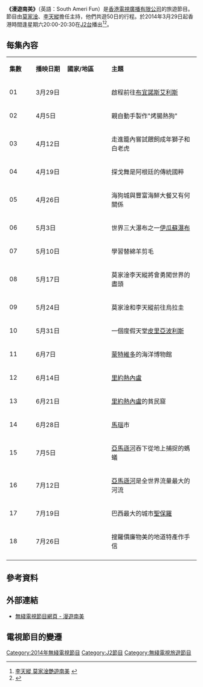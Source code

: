{{無綫節目
| 中文節目名=漫遊南美
| 圖片=
| 英文節目名={{lang|en|South Ameri Fun }}
| J2首播日期=2014年3月29日－7月26日
| J2首播時間=逢星期六 20:00-20:30（連廣告）
| 集數=18
| 每集長=30分鐘（連廣告）
| 類型=巴西世界盃特備節目/旅遊節目
| 地區={{HKG}}
| 監製=[[張志明_(監製)|張志明]] 
| 編導=[[黃進興|黃進興]]
| 編審=[[關皓之|關皓之]]
| 外景={{ARG}}{{URU}}{{BRA}}
| 製作公司=[[香港|香港]][[電視廣播有限公司|電視廣播有限公司]]
| 旁白=
| 主持=[[莫家淦|莫家淦]]、[[李天縱|李天縱]]
| 網頁=
}}

'''《漫遊南美》'''（英語：South Ameri Fun）是[[香港電視廣播有限公司|香港電視廣播有限公司]]的旅遊節目。節目由[[莫家淦|莫家淦]]、[[李天縱|李天縱]]擔任主持，他們共遊50日的行程。於2014年3月29日起香港時間逢星期六20:00-20:30在[[J2台|J2台]]播出<ref>[http://ent.sina.com.hk/news/-2-1103803/1.html    李天縱 莫家淦艷遊南美] {{webarchive|url=https://web.archive.org/web/20150707153210/http://ent.sina.com.hk/news/-2-1103803/1.html |date=2015-07-07 }}</ref><ref>{{Cite web |url=https://www.hk01.com/%E5%8D%B3%E6%99%82%E5%A8%9B%E6%A8%82/88320/%E4%B8%8D%E6%87%82%E6%92%92%E5%AC%8C%E7%9A%84%E5%A5%B3%E4%BA%BA-%E6%9D%8E%E5%A4%A9%E7%B8%B1%E6%80%A7%E6%84%9F%E7%B7%8D%E7%B4%97%E8%B4%8F%E6%9A%B4%E9%9C%B2%E7%99%BD%E9%9B%B2-%E6%88%91%E6%9C%83%E5%B0%8D%E7%94%B7%E5%8F%8B%E6%92%92%E5%AC%8C |title=李天縱性感緍紗贏暴露白雲：我會對男友撒嬌！ |access-date=2019-05-23 |archive-date=2020-12-01 |archive-url=https://web.archive.org/web/20201201131247/https://www.hk01.com/%E5%8D%B3%E6%99%82%E5%A8%9B%E6%A8%82/88320/%E4%B8%8D%E6%87%82%E6%92%92%E5%AC%8C%E7%9A%84%E5%A5%B3%E4%BA%BA-%E6%9D%8E%E5%A4%A9%E7%B8%B1%E6%80%A7%E6%84%9F%E7%B7%8D%E7%B4%97%E8%B4%8F%E6%9A%B4%E9%9C%B2%E7%99%BD%E9%9B%B2-%E6%88%91%E6%9C%83%E5%B0%8D%E7%94%B7%E5%8F%8B%E6%92%92%E5%AC%8C |dead-url=no }}</ref>。 

== 每集內容 ==
{|class="wikitable" width="70%" style="text-align:center"
|- style="background:cornflowerblue; color:white" align=center
|style="width:5%"|'''集數'''||style="width:7%"|'''播映日期'''||style="width:10%"|'''國家/地區'''||style="width:20%"|'''主題'''
|-
| 01 || 3月29日  ||rowspan="8"|{{ARG}}||啟程前往[[布宜諾斯艾利斯|布宜諾斯艾利斯]]
|-
| 02 || 4月5日  ||親自動手製作"烤腸熱狗"
|-
| 03 || 4月12日  ||走進籠內嘗試餵飼成年獅子和白老虎
|-
| 04 || 4月19日  ||探戈舞是阿根廷的傳統國粹
|-
| 05 || 4月26日  ||海狗城與豐富海鮮大餐又有何關係
|-
| 06 || 5月3日  ||世界三大瀑布之一[[伊瓜蘇瀑布|伊瓜蘇瀑布]]
|-
| 07 || 5月10日  ||學習替綿羊剪毛
|-
| 08 || 5月17日  ||莫家淦李天縱將會勇闖世界的盡頭
|-
| 09 || 5月24日  ||rowspan="3"|{{URU}}||莫家淦和李天縱前往烏拉圭
|-
| 10 || 5月31日  ||一個度假天堂[[皮里亞波利斯|皮里亞波利斯]]
|-
| 11 || 6月7日  ||[[蒙特維多|蒙特維多]]的海洋博物館
|-
| 12 || 6月14日  ||rowspan="7"|{{BRA}}||[[里約熱內盧|里約熱內盧]]
|-
| 13 || 6月21日  ||[[里約熱內盧|里約熱內盧]]的貧民窟 
|-
| 14 || 6月28日  ||[[馬瑙|馬瑙]]市
|-
| 15 || 7月5日  ||[[亞馬遜河|亞馬遜河]]吞下從地上捕捉的螞蟻
|-
| 16 || 7月12日  ||[[亞馬遜河|亞馬遜河]]是全世界流量最大的河流
|-
| 17 || 7月19日  ||巴西最大的城市[[聖保羅|聖保羅]]
|-
| 18 || 7月26日  ||搜羅價廉物美的地道特產作手信 
|-
|}

==參考資料==
{{reflist}}

==外部連結==
*[http://programme.tvb.com/foodandtravel/southamerifun/  無綫電視節目網頁 - 漫遊南美] {{Wayback|url=http://programme.tvb.com/foodandtravel/southamerifun/ |date=20200918164550 }}

==電視節目的變遷==
{{電視節目的變遷
|電視台={{HK}}[[無綫電視|無綫電視]][[J2|J2]]
|播放檔次=星期六 20:00-20:30 時段
|節目名稱=漫遊南美<br/>（2014.03.29 - 2014.07.26）
|上一節目=[[激Fun新西蘭|激Fun新西蘭]]<br/>（2013.12.21 - 2014.03.22）
|下一節目=[[3日2夜|3日2夜]]（第一輯）<br/>（第1-48集）<br/>（2014.08.02 - 2015.07.11）
}}

[[Category:2014年無綫電視節目|Category:2014年無綫電視節目]]
[[Category:J2節目|Category:J2節目]]
[[Category:無綫電視旅遊節目|Category:無綫電視旅遊節目]]